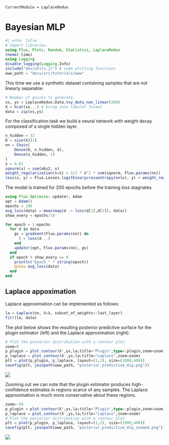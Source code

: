 ```@meta
CurrentModule = LaplaceRedux
```

# Bayesian MLP

```julia
#| echo: false
# Import libraries.
using Flux, Plots, Random, Statistics, LaplaceRedux
theme(:lime)
using Logging
disable_logging(Logging.Info)
include("dev/utils.jl") # some plotting functions
www_path = "docs/src/tutorials/www"
```

This time we use a synthetic dataset containing samples that are not linearly separable:

```julia
# Number of points to generate.
xs, ys = LaplaceRedux.Data.toy_data_non_linear(200)
X = hcat(xs...) # bring into tabular format
data = zip(xs,ys)
```

For the classification task we build a neural network with weight decay composed of a single hidden layer.

```julia
n_hidden = 32
D = size(X)[1]
nn = Chain(
    Dense(D, n_hidden, σ),
    Dense(n_hidden, 1)
)  
λ = 0.01
sqnorm(x) = sum(abs2, x)
weight_regularization(λ=λ) = 1/2 * λ^2 * sum(sqnorm, Flux.params(nn))
loss(x, y) = Flux.Losses.logitbinarycrossentropy(nn(x), y) + weight_regularization();
```

The model is trained for 200 epochs before the training loss stagnates.

```julia
using Flux.Optimise: update!, Adam
opt = Adam()
epochs = 200
avg_loss(data) = mean(map(d -> loss(d[1],d[2]), data))
show_every = epochs/10

for epoch = 1:epochs
  for d in data
    gs = gradient(Flux.params(nn)) do
      l = loss(d...)
    end
    update!(opt, Flux.params(nn), gs)
  end
  if epoch % show_every == 0
    println("Epoch " * string(epoch))
    @show avg_loss(data)
  end
end
```

## Laplace appoximation

Laplace approximation can be implemented as follows:

```julia
la = Laplace(nn, λ=λ, subset_of_weights=:last_layer)
fit!(la, data)
```

The plot below shows the resulting posterior predictive surface for the plugin estimator (left) and the Laplace approximation (right).

```julia
# Plot the posterior distribution with a contour plot.
zoom=0
p_plugin = plot_contour(X',ys,la;title="Plugin",type=:plugin,zoom=zoom)
p_laplace = plot_contour(X',ys,la;title="Laplace",zoom=zoom)
plt = plot(p_plugin, p_laplace, layout=(1,2), size=(1000,400))
savefig(plt, joinpath(www_path, "posterior_predictive_mlp.png"))
```

![](www/posterior_predictive_mlp.png)

Zooming out we can note that the plugin estimator produces high-confidence estimates in regions scarce of any samples. The Laplace approximation is much more conservative about these regions.

```julia
zoom=-50
p_plugin = plot_contour(X',ys,la;title="Plugin",type=:plugin,zoom=zoom)
p_laplace = plot_contour(X',ys,la;title="Laplace",zoom=zoom)
# Plot the posterior distribution with a contour plot.
plt = plot(p_plugin, p_laplace, layout=(1,2), size=(1000,400))
savefig(plt, joinpath(www_path, "posterior_predictive_mlp_zoomed.png"))
```

![](www/posterior_predictive_mlp_zoomed.png)


